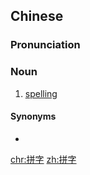 ==Chinese==
{{zh-forms}}

===Pronunciation===
{{zh-pron
|m=pīnzì
|c=ping3 zi6
|cat=n
}}

===Noun===
{{zh-noun}}

# [[spelling]]

====Synonyms====
* {{zh-l|寫法}}

[[chr:拼字]]
[[zh:拼字]]